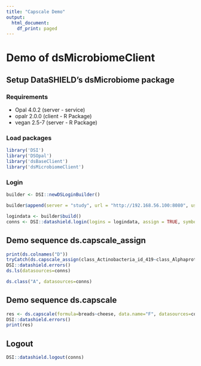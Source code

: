 ```yaml
---
title: "Capscale Demo"
output:
  html_document:
    df_print: paged
---
```


# Demo of dsMicrobiomeClient

## Setup DataSHIELD's dsMicrobiome package

### Requirements

- Opal  4.0.2 (server - service)
- opalr 2.0.0 (client - R Package)
- vegan 2.5-7 (server - R Package)

### Load packages

```r
library('DSI')
library('DSOpal')
library('dsBaseClient')
library('dsMicrobiomeClient')
```

### Login

```r
builder <- DSI::newDSLoginBuilder()

builder$append(server = "study", url = "http://192.168.56.100:8080", user = "administrator", password = "datashield_test&", table = "hackathon.data", driver = "OpalDriver")

logindata <- builder$build()
conns <- DSI::datashield.login(logins = logindata, assign = TRUE, symbol = "D")
```

## Demo sequence ds.capscale_assign

```r
print(ds.colnames("D"))
tryCatch(ds.capscale_assign(class_Actinobacteria_id_419~class_Alphaproteobacteria_id_2379, data.name="D", newobj="A", datasources=conns), error = function(e) { print(e); print(DSI::datashield.errors()) })
DSI::datashield.errors()
ds.ls(datasources=conns)

ds.class("A", datasources=conns)
```

## Demo sequence ds.capscale

```r
res <- ds.capscale(formula=breads~cheese, data.name="F", datasources=conns)
DSI::datashield.errors()
print(res)
```

## Logout

```r
DSI::datashield.logout(conns)
```
